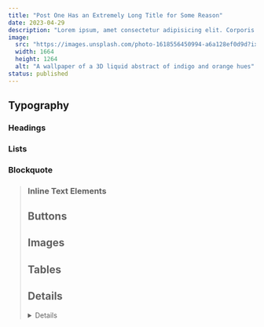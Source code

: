 ```yaml
---
title: "Post One Has an Extremely Long Title for Some Reason"
date: 2023-04-29
description: "Lorem ipsum, amet consectetur adipisicing elit. Corporis praesentium quia facere. Sint quos illum omnis possimus. Earum soluta assumenda, ab modi laboriosam quibusdam laboriosam quibusdam, voluptatum beatae nulla animi nemo ea."
image:
  src: "https://images.unsplash.com/photo-1618556450994-a6a128ef0d9d?ixlib=rb-4.0.3&ixid=MnwxMjA3fDB8MHxwaG90by1wYWdlfHx8fGVufDB8fHx8&auto=format&fit=crop&w=1664&q=80"
  width: 1664
  height: 1264
  alt: "A wallpaper of a 3D liquid abstract of indigo and orange hues"
status: published
---
```


## Typography 

### Headings

<Component>
<Headings />
</Component>

### Lists

<Component>
<Lists />
</Component>

### Blockquote

<Component>
<Blockquote />
</Component>

### Inline Text Elements

<Component>
<InlineText />
</Component> 

## Buttons 

<Component>
<Buttons />
</Component> 

## Images

<Component>
<Images />
</Component> 

## Tables

<Component>
<Tables />
</Component> 

## Details

<Component>
<Details />
</Component> 

## Dialog

<Component>
<Dialog />
</Component>

## Progress

<Component>
<Progress />
</Component>

## Forms

<Component>
<Forms />
</Component>
